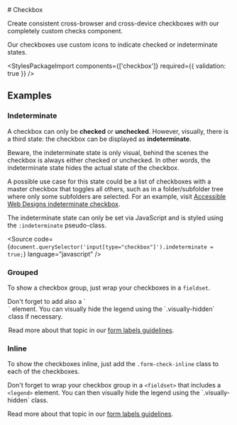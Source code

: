

<Meta of={checkboxStories} />

<div className="docs-title">
  # Checkbox

  <link-design of={JSON.stringify(checkboxStories)}></link-design>
</div>

<PackageTag meta={meta}/>

<div className="lead">
  Create consistent cross-browser and cross-device checkboxes with our completely custom checks
  component.
</div>

Our checkboxes use custom icons to indicate checked or indeterminate states.

<Canvas sourceState="shown" of={checkboxStories.Default} />
<div className="hide-col-default">
  <Controls of={checkboxStories.Default} />
</div>

<StylesPackageImport components={['checkbox']} required={{ validation: true }} />

## Examples

### Indeterminate

A checkbox can only be **checked** or **unchecked**.
However, visually, there is a third state: the checkbox can be displayed as **indeterminate**.

Beware,
the indeterminate state is only visual, behind the scenes the checkbox is always either checked or unchecked.
In other words, the indeterminate state hides the actual state of the checkbox.

A possible use case for this state could be a list of checkboxes with a master checkbox that toggles all others,
such as in a folder/subfolder tree where only some subfolders are selected.
For an example,
visit [Accessible Web Designs indeterminate checkbox](http://www.barrierefreies-webdesign.de/knowhow/checkbox/indeterminate.html).

The indeterminate state can only be set via JavaScript and is styled using the `:indeterminate` pseudo-class.

<Source
  code={`document.querySelector('input[type="checkbox"]').indeterminate = true;`}
  language="javascript"
/>

### Grouped

To show a checkbox group, just wrap your checkboxes in a `fieldset`.

<div className="banner banner-info banner-md">
  Don't forget to add also a `<legend>` element.
  You can visually hide the legend using the `.visually-hidden` class if necessary.

Read more about that topic in our [form labels guidelines](/?path=/docs/13fb5dfe-6c96-4246-aa6a-6df9569f143f--docs).

</div>

<Canvas of={checkboxStories.Grouped} />

### Inline

To show the checkboxes inline, just add the `.form-check-inline` class to each of the checkboxes.

<div className="banner banner-info banner-md">
  Don't forget to wrap your checkbox group in a <code>&lt;fieldset&gt;</code> that includes a <code>&lt;legend&gt;</code> element.
  You can then visually hide the legend using the `.visually-hidden` class.

Read more about that topic in our [form labels guidelines](/?path=/docs/13fb5dfe-6c96-4246-aa6a-6df9569f143f--docs).

</div>

<Canvas of={checkboxStories.Inline} />
